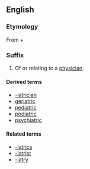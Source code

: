 ==English==

===Etymology===
From {{etyl|grc}} {{term|sc=polytonic|ιατρός|tr=iatros||doctor}} + {{etyl|la}} {{term|-ic|lang=la}}

===Suffix===
{{infl|en|suffix|cat=suffixes|sort=iatric}}

# Of or relating to a [[physician]].

====Derived terms====
*[[-iatrician]]
*[[geriatric]]
*[[pediatric]]
*[[podiatric]]
*[[psychiatric]]

====Related terms====
*[[-iatrics]]
*[[-iatrist]]
*[[-iatry]]